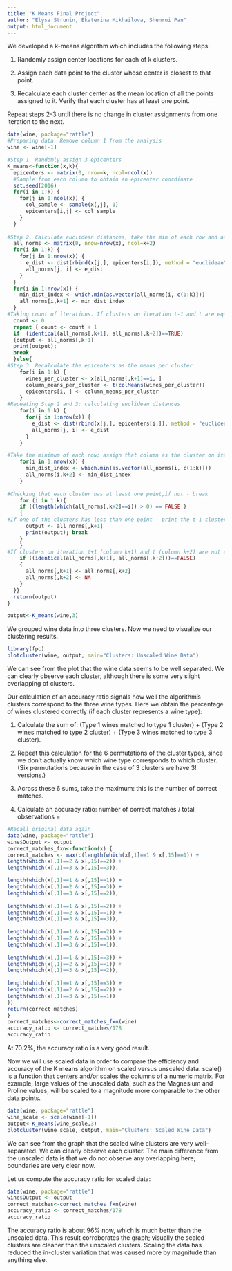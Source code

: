 ```yaml
---
title: "K Means Final Project"
author: "Elysa Strunin, Ekaterina Mikhailova, Shenrui Pan"
output: html_document
---
```

We developed a k-means algorithm which includes the following steps:

1. Randomly assign center locations for each of k clusters.

2. Assign each data point to the cluster whose center is closest to that point.

3. Recalculate each cluster center as the mean location of all the points assigned to it. Verify that each cluster has at least one point.    

Repeat steps 2-3 until there is no change in cluster assignments from one iteration to the next.
```r
data(wine, package="rattle")
#Preparing data. Remove column 1 from the analysis
wine <- wine[-1]

#Step 1. Randomly assign 3 epicenters
K_means<-function(x,k){ 
  epicenters <- matrix(0, nrow=k, ncol=ncol(x))
  #Sample from each column to obtain an epicenter coordinate
  set.seed(2016)
  for(i in 1:k) {
    for(j in 1:ncol(x)) {
      col_sample <- sample(x[,j], 1)
      epicenters[i,j] <- col_sample
    }
  }
  
#Step 2. Calculate euclidean distances, take the min of each row and assign that column as the cluster; put it in fourth column.
  all_norms <- matrix(0, nrow=nrow(x), ncol=k+2)
  for(i in 1:k) {
    for(j in 1:nrow(x)) {
      e_dist <- dist(rbind(x[j,], epicenters[i,]), method = "euclidean")
      all_norms[j, i] <- e_dist
    }
  }
  for(i in 1:nrow(x)) {
    min_dist_index <- which.min(as.vector(all_norms[i, c(1:k)]))
    all_norms[i,k+1] <- min_dist_index
  }  
#Taking count of iterations. If clusters on iteration t-1 and t are equal then break and print the output.
  count <- 0
  repeat { count <- count + 1
  if  (identical(all_norms[,k+1], all_norms[,k+2])==TRUE) 
  {output <- all_norms[,k+1]
  print(output);
  break
  }else{
#Step 3. Recalculate the epicenters as the means per cluster
    for(i in 1:k) {
      wines_per_cluster <- x[all_norms[,k+1]==i, ]
      column_means_per_cluster <- t(colMeans(wines_per_cluster))
      epicenters[i, ] <- column_means_per_cluster
    }
#Repeating Step 2 and 3: calculating euclidean distances
    for(i in 1:k) {
      for(j in 1:nrow(x)) {
        e_dist <- dist(rbind(x[j,], epicenters[i,]), method = "euclidean")
        all_norms[j, i] <- e_dist
      }
    }

#Take the minimum of each row; assign that column as the cluster on itertaion t; put it in k+2 column
    for(i in 1:nrow(x)) {
      min_dist_index <- which.min(as.vector(all_norms[i, c(1:k)]))
      all_norms[i,k+2] <- min_dist_index
    }  
    
#Checking that each cluster has at least one point,if not - break
    for (i in 1:k){
    if ((length(which(all_norms[,k+2]==i)) > 0) == FALSE ) 
    {
#If one of the clusters has less than one point - print the t-1 cluster assignments, which should have at least one point per cluster
      output <- all_norms[,k+1]
      print(output); break
    } 
    }
#If clusters on iteration t+1 (column k+1) and t (column k+2) are not equal, move the most recent clusters over and loop again
    if ((identical(all_norms[,k+1], all_norms[,k+2]))==FALSE) 
    {
      all_norms[,k+1] <- all_norms[,k+2]
      all_norms[,k+2] <- NA
    } 
  }} 
  return(output)
}

output<-K_means(wine,3)
```

We grouped wine data into three clusters. Now we need to visualize our clustering results. 
```r
library(fpc)
plotcluster(wine, output, main="Clusters: Unscaled Wine Data")
```

We can see from the plot that the wine data seems to be well separated. We can clearly observe each cluster, although there is some very slight overlapping of clusters.


Our calculation of an accuracy ratio signals how well the algorithm's clusters correspond to the three wine types. Here we obtain the percentage of wines clustered correctly (if each cluster represents a wine type):

1) Calculate the sum of: (Type 1 wines matched to type 1 cluster) + (Type 2 wines matched to 
type 2 cluster) + (Type 3 wines matched to type 3 cluster). 

2) Repeat this calculation for the 6 permutations of the cluster types, since we don't actually know which wine type corresponds to which cluster. (Six permutations because in the case of 3 clusters we have 3! versions.)

3) Across these 6 sums, take the maximum: this is the number of correct matches.

4) Calculate an accuracy ratio: number of correct matches / total observations = 
```r
#Recall original data again
data(wine, package="rattle")
wine$Output <- output
correct_matches_fxn<-function(x) {
correct_matches <- max(c(length(which(x[,1]==1 & x[,15]==1)) +
length(which(x[,1]==2 & x[,15]==2)) +
length(which(x[,1]==3 & x[,15]==3)),

length(which(x[,1]==1 & x[,15]==1)) +
length(which(x[,1]==2 & x[,15]==3)) +
length(which(x[,1]==3 & x[,15]==2)),
                 
length(which(x[,1]==1 & x[,15]==2)) +
length(which(x[,1]==2 & x[,15]==1)) +
length(which(x[,1]==3 & x[,15]==3)),
                  
length(which(x[,1]==1 & x[,15]==2)) +
length(which(x[,1]==2 & x[,15]==3)) +
length(which(x[,1]==3 & x[,15]==1)),
                  
length(which(x[,1]==1 & x[,15]==3)) +
length(which(x[,1]==2 & x[,15]==1)) +
length(which(x[,1]==3 & x[,15]==2)),
                  
length(which(x[,1]==1 & x[,15]==3)) +
length(which(x[,1]==2 & x[,15]==2)) +
length(which(x[,1]==3 & x[,15]==1))
))
return(correct_matches)
}
correct_matches<-correct_matches_fxn(wine)
accuracy_ratio <- correct_matches/178
accuracy_ratio
```
At 70.2%, the accuracy ratio is a very good result. 

Now we will use scaled data in order to compare the efficiency and accuracy of the K means algorithm on scaled versus unscaled data. scale() is a function that centers and/or scales the columns of a numeric matrix. For example, large values of the unscaled data, such as the Magnesium and Proline values, will be scaled to a magnitude more comparable to the other data points.
 
```r
data(wine, package="rattle")
wine_scale <- scale(wine[-1])
output<-K_means(wine_scale,3)
plotcluster(wine_scale, output, main="Clusters: Scaled Wine Data")
```
         
We can see from the graph that the scaled wine clusters are very well- separated. We can clearly observe each cluster. The main difference from the unscaled data is that we do not observe any overlapping here; boundaries are very clear now. 

Let us compute the accuracy ratio for scaled data:
```r
data(wine, package="rattle")
wine$Output <- output
correct_matches<-correct_matches_fxn(wine)
accuracy_ratio <- correct_matches/178
accuracy_ratio
```
The accuracy ratio is about 96% now, which is much better than the unscaled data. This result corroborates the graph; visually the scaled clusters are cleaner than the unscaled clusters. Scaling the data has reduced the in-cluster variation that was caused more by magnitude than anything else.




